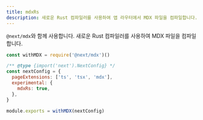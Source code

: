 ```yaml
---
title: mdxRs
description: 새로운 Rust 컴파일러를 사용하여 앱 라우터에서 MDX 파일을 컴파일합니다.
---
```


`@next/mdx`와 함께 사용합니다. 새로운 Rust 컴파일러를 사용하여 MDX 파일을 컴파일합니다.

```js filename="next.config.js"
const withMDX = require('@next/mdx')()

/** @type {import('next').NextConfig} */
const nextConfig = {
  pageExtensions: ['ts', 'tsx', 'mdx'],
  experimental: {
    mdxRs: true,
  },
}

module.exports = withMDX(nextConfig)
```

